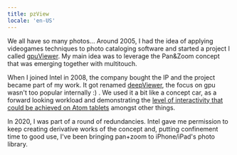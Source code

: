 ```yaml
---
title: pzView
locale: 'en-US'
---
```



<AppStoreButton appId="fr/app/pzview/id1504054466"/>

We all have so many photos... Around 2005, I had the idea of applying videogames
techniques to photo cataloging software and started a project I called
[gpuViewer](https://www.youtube.com/watch?v=G2uSv_inwcU). My main idea was to
leverage the Pan&Zoom concept that was emerging together with multitouch.

When I joined Intel in 2008, the company bought the IP and the project became
part of my work. It got renamed
[deepViewer](https://www.youtube.com/watch?v=7M3WrdDy_Dg), the focus on gpu
wasn't too popular internally :) . We used it a bit like a concept car,
as a forward looking workload and demonstrating the [level of interactivity
that could be achieved on Atom
tablets](https://www.youtube.com/watch?v=qFVH9egfPcA) amongst other things.

In 2020, I was part of a round of redundancies. Intel gave me permission to
keep creating derivative works of the concept and, putting confinement time to
good use, I've been bringing pan+zoom to iPhone/iPad's photo library.
